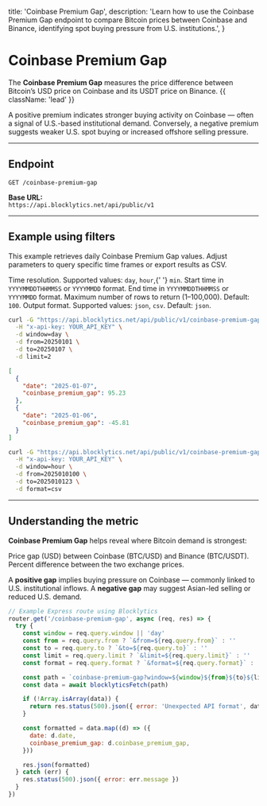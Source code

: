   title: 'Coinbase Premium Gap',
  description:
    'Learn how to use the Coinbase Premium Gap endpoint to compare Bitcoin prices between Coinbase and Binance, identifying spot buying pressure from U.S. institutions.',
}

# Coinbase Premium Gap

The **Coinbase Premium Gap** measures the price difference between Bitcoin’s USD price on Coinbase and its USDT price on Binance. {{ className: 'lead' }}

A positive premium indicates stronger buying activity on Coinbase — often a signal of U.S.-based institutional demand. Conversely, a negative premium suggests weaker U.S. spot buying or increased offshore selling pressure.

---

## Endpoint

`GET /coinbase-premium-gap`

**Base URL:**  
`https://api.blocklytics.net/api/public/v1`

---

## Example using filters

<Row>
  <Col>

This example retrieves daily Coinbase Premium Gap values. Adjust parameters to query specific time frames or export results as CSV.

<Properties>
  <Property name="window" type="string">
    Time resolution. Supported values: <code>day</code>, <code>hour</code>,{' '}
    <code>min</code>.
  </Property>
  <Property name="from" type="string">
    Start time in <code>YYYYMMDDTHHMMSS</code> or <code>YYYYMMDD</code> format.
  </Property>
  <Property name="to" type="string">
    End time in <code>YYYYMMDDTHHMMSS</code> or <code>YYYYMMDD</code> format.
  </Property>
  <Property name="limit" type="integer">
    Maximum number of rows to return (1–100,000). Default: <code>100</code>.
  </Property>
  <Property name="format" type="string">
    Output format. Supported values: <code>json</code>, <code>csv</code>.
    Default: <code>json</code>.
  </Property>
</Properties>

  </Col>
  <Col>

```bash {title="Requesting Coinbase Premium Gap data"}
curl -G "https://api.blocklytics.net/api/public/v1/coinbase-premium-gap" \
  -H "x-api-key: YOUR_API_KEY" \
  -d window=day \
  -d from=20250101 \
  -d to=20250107 \
  -d limit=2
```

```json {title="Sample JSON response"}
[
  {
    "date": "2025-01-07",
    "coinbase_premium_gap": 95.23
  },
  {
    "date": "2025-01-06",
    "coinbase_premium_gap": -45.81
  }
]
```

```bash {title="Exporting as CSV"}
curl -G "https://api.blocklytics.net/api/public/v1/coinbase-premium-gap" \
  -H "x-api-key: YOUR_API_KEY" \
  -d window=hour \
  -d from=2025010100 \
  -d to=2025010123 \
  -d format=csv
```

  </Col>
</Row>

---

## Understanding the metric

<Row>
  <Col>

**Coinbase Premium Gap** helps reveal where Bitcoin demand is strongest:

<Properties>
  <Property name="coinbase_premium_gap" type="number">
    Price gap (USD) between Coinbase (BTC/USD) and Binance (BTC/USDT).
  </Property>
  <Property name="coinbase_premium_index" type="number">
    Percent difference between the two exchange prices.
  </Property>
</Properties>

A **positive gap** implies buying pressure on Coinbase — commonly linked to U.S. institutional inflows. A **negative gap** may suggest Asian-led selling or reduced U.S. demand.

  </Col>
  <Col>

```js {title="Node.js (Express) example"}
// Example Express route using Blocklytics
router.get('/coinbase-premium-gap', async (req, res) => {
  try {
    const window = req.query.window || 'day'
    const from = req.query.from ? `&from=${req.query.from}` : ''
    const to = req.query.to ? `&to=${req.query.to}` : ''
    const limit = req.query.limit ? `&limit=${req.query.limit}` : ''
    const format = req.query.format ? `&format=${req.query.format}` : ''

    const path = `coinbase-premium-gap?window=${window}${from}${to}${limit}${format}`
    const data = await blocklyticsFetch(path)

    if (!Array.isArray(data)) {
      return res.status(500).json({ error: 'Unexpected API format', data })
    }

    const formatted = data.map((d) => ({
      date: d.date,
      coinbase_premium_gap: d.coinbase_premium_gap,
    }))

    res.json(formatted)
  } catch (err) {
    res.status(500).json({ error: err.message })
  }
})
```

  </Col>
</Row>
